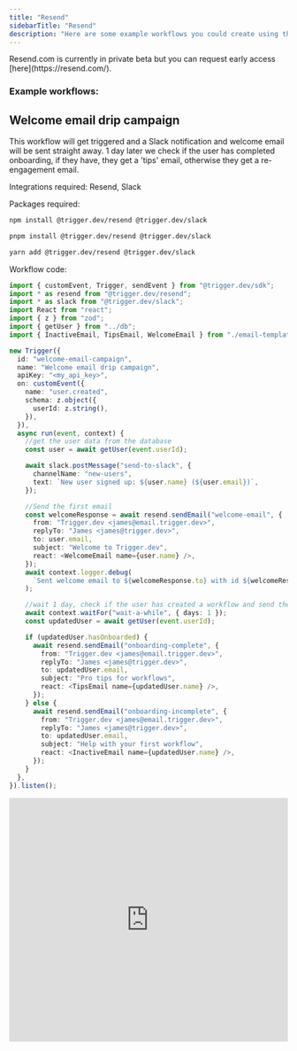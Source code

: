 ```yaml
---
title: "Resend"
sidebarTitle: "Resend"
description: "Here are some example workflows you could create using the Resend integration."
---
```


<Tip>
Resend.com is currently in private beta but you can request early access [here](https://resend.com/).
</Tip>

### Example workflows:
## Welcome email drip campaign

This workflow will get triggered and a Slack notification and welcome email will be sent straight away.
1 day later we check if the user has completed onboarding, if they have, they get a 'tips' email, otherwise they get a re-engagement email.

Integrations required: Resend, Slack

Packages required:
<Tabs>
  <Tab title="npm">

```bash
npm install @trigger.dev/resend @trigger.dev/slack
```

  </Tab>
  <Tab title="pnpm">

```bash
pnpm install @trigger.dev/resend @trigger.dev/slack
```

  </Tab>
  <Tab title="yarn">

```bash
yarn add @trigger.dev/resend @trigger.dev/slack
```

  </Tab>
</Tabs>

Workflow code:

```ts
import { customEvent, Trigger, sendEvent } from "@trigger.dev/sdk";
import * as resend from "@trigger.dev/resend";
import * as slack from "@trigger.dev/slack";
import React from "react";
import { z } from "zod";
import { getUser } from "../db";
import { InactiveEmail, TipsEmail, WelcomeEmail } from "./email-templates";

new Trigger({
  id: "welcome-email-campaign",
  name: "Welcome email drip campaign",
  apiKey: "<my_api_key>",
  on: customEvent({
    name: "user.created",
    schema: z.object({
      userId: z.string(),
    }),
  }),
  async run(event, context) {
    //get the user data from the database
    const user = await getUser(event.userId);

    await slack.postMessage("send-to-slack", {
      channelName: "new-users",
      text: `New user signed up: ${user.name} (${user.email})`,
    });

    //Send the first email
    const welcomeResponse = await resend.sendEmail("welcome-email", {
      from: "Trigger.dev <james@email.trigger.dev>",
      replyTo: "James <james@trigger.dev>",
      to: user.email,
      subject: "Welcome to Trigger.dev",
      react: <WelcomeEmail name={user.name} />,
    });
    await context.logger.debug(
      `Sent welcome email to ${welcomeResponse.to} with id ${welcomeResponse.id}`
    );

    //wait 1 day, check if the user has created a workflow and send the appropriate email
    await context.waitFor("wait-a-while", { days: 1 });
    const updatedUser = await getUser(event.userId);

    if (updatedUser.hasOnboarded) {
      await resend.sendEmail("onboarding-complete", {
        from: "Trigger.dev <james@email.trigger.dev>",
        replyTo: "James <james@trigger.dev>",
        to: updatedUser.email,
        subject: "Pro tips for workflows",
        react: <TipsEmail name={updatedUser.name} />,
      });
    } else {
      await resend.sendEmail("onboarding-incomplete", {
        from: "Trigger.dev <james@email.trigger.dev>",
        replyTo: "James <james@trigger.dev>",
        to: updatedUser.email,
        subject: "Help with your first workflow",
        react: <InactiveEmail name={updatedUser.name} />,
      });
    }
  },
}).listen();
```

<iframe
  width="100%"
  height="440"
  src="https://www.youtube.com/embed/aFlwD0frvnQ?rel=0"
  title="YouTube video player"
  frameborder="0"
  allow="accelerometer; autoplay; clipboard-write; encrypted-media; gyroscope; picture-in-picture; web-share"
  allowfullscreen
></iframe>